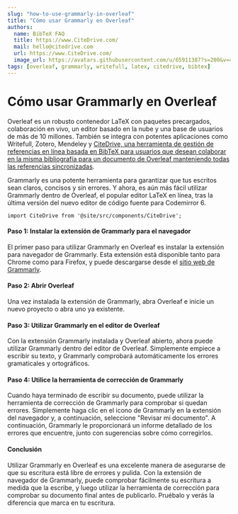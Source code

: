 ```yaml
---
slug: "how-to-use-grammarly-in-overleaf"
title: "Cómo usar Grammarly en Overleaf"
authors:
  name: BibTeX FAQ
  title: https://www.CiteDrive.com/
  mail: hello@citedrive.com
  url: https://www.CiteDrive.com/
  image_url: https://avatars.githubusercontent.com/u/65911387?s=200&v=4
tags: [overleaf, grammarly, writefull, latex, citedrive, bibtex]
---
```


# Cómo usar Grammarly en Overleaf

Overleaf es un robusto contenedor LaTeX con paquetes precargados, colaboración en vivo, un editor basado en la nube y una base de usuarios de más de 10 millones. También se integra con potentes aplicaciones como Writefull, Zotero, Mendeley y [CiteDrive, una herramienta de gestión de referencias en línea basada en BibTeX para usuarios que desean colaborar en la misma bibliografía para un documento de Overleaf manteniendo todas las referencias sincronizadas](https://www.overleaf.com/blog/better-bibliography-management-with-overleaf-citedrive-and-bibtex-biblatex).


Grammarly es una potente herramienta para garantizar que tus escritos sean claros, concisos y sin errores. Y ahora, es aún más fácil utilizar Grammarly dentro de Overleaf, el popular editor LaTeX en línea, tras la última versión del nuevo editor de código fuente para Codemirror 6. 

```mdx-code-block
import CiteDrive from '@site/src/components/CiteDrive';
```
<CiteDrive /> 

#### Paso 1: Instalar la extensión de Grammarly para el navegador

El primer paso para utilizar Grammarly en Overleaf es instalar la extensión para navegador de Grammarly. Esta extensión está disponible tanto para Chrome como para Firefox, y puede descargarse desde el [sitio web de Grammarly](https://www.grammarly.com/).

#### Paso 2: Abrir Overleaf

Una vez instalada la extensión de Grammarly, abra Overleaf e inicie un nuevo proyecto o abra uno ya existente.

#### Paso 3: Utilizar Grammarly en el editor de Overleaf

Con la extensión Grammarly instalada y Overleaf abierto, ahora puede utilizar Grammarly dentro del editor de Overleaf. Simplemente empiece a escribir su texto, y Grammarly comprobará automáticamente los errores gramaticales y ortográficos.

#### Paso 4: Utilice la herramienta de corrección de Grammarly

Cuando haya terminado de escribir su documento, puede utilizar la herramienta de corrección de Grammarly para comprobar si quedan errores. Simplemente haga clic en el icono de Grammarly en la extensión del navegador y, a continuación, seleccione "Revisar mi documento". A continuación, Grammarly le proporcionará un informe detallado de los errores que encuentre, junto con sugerencias sobre cómo corregirlos.

#### Conclusión

Utilizar Grammarly en Overleaf es una excelente manera de asegurarse de que su escritura está libre de errores y pulida. Con la extensión de navegador de Grammarly, puede comprobar fácilmente su escritura a medida que la escribe, y luego utilizar la herramienta de corrección para comprobar su documento final antes de publicarlo. Pruébalo y verás la diferencia que marca en tu escritura.
